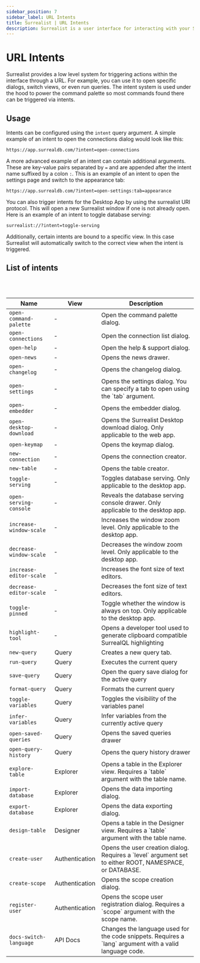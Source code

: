 ```yaml
---
sidebar_position: 7
sidebar_label: URL Intents
title: Surrealist | URL Intents
description: Surrealist is a user interface for interacting with your SurrealDB database visually. It enables you to seamlessly connect to any SurrealDB instance, allowing you to execute queries, explore your tables, design your schemas, and much more.
---
```


# URL Intents

Surrealist provides a low level system for triggering actions within the interface through a URL. For example, you can use it to open specific dialogs, switch views, or even run queries.
The intent system is used under the hood to power the command palette so most commands found there can be triggered via intents.

## Usage

Intents can be configured using the `intent` query argument. A simple example of an intent to open the connections dialog would look like this:

```
https://app.surrealdb.com/?intent=open-connections
```

A more advanced example of an intent can contain additional arguments. These are key-value pairs separated by `=` and are appended after the intent name suffixed by a colon `:`.
This is an example of an intent to open the settings page and switch to the appearance tab:

```
https://app.surrealdb.com/?intent=open-settings:tab=appearance
```

You can also trigger intents for the Desktop App by using the surrealist URI protocol. This will open a new Surrealist window
if one is not already open. Here is an example of an intent to toggle database serving:

```
surrealist://?intent=toggle-serving
```

Additionally, certain intents are bound to a specific view. In this case Surrealist will automatically switch to the correct view when the intent is triggered.

## List of intents

<br/>

<br/>

<table>
    <thead>
        <tr>
            <th scope="col">Name</th>
            <th scope="col">View</th>
            <th scope="col">Description</th>
        </tr>
    </thead>
    <tbody>
        <tr>
            <td scope="row" data-label="Type">
                <code>open-command-palette</code>
            </td>
			<td scope="row" data-label="View">
                &hyphen;
            </td>
            <td scope="row" data-label="Description">
                Open the command palette dialog.
            </td>
        </tr>
		<tr>
			<td scope="row" data-label="Type">
				<code>open-connections</code>
			</td>
			<td scope="row" data-label="View">
				&hyphen;
			</td>
			<td scope="row" data-label="Description">
				Open the connection list dialog.
			</td>
		</tr>
		<tr>
			<td scope="row" data-label="Type">
				<code>open-help</code>
			</td>
			<td scope="row" data-label="View">
				&hyphen;
			</td>
			<td scope="row" data-label="Description">
				Open the help & support dialog.
			</td>
		</tr>
		<tr>
			<td scope="row" data-label="Type">
				<code>open-news</code>
			</td>
			<td scope="row" data-label="View">
				&hyphen;
			</td>
			<td scope="row" data-label="Description">
				Opens the news drawer.
			</td>
		</tr>
		<tr>
			<td scope="row" data-label="Type">
				<code>open-changelog</code>
			</td>
			<td scope="row" data-label="View">
				&hyphen;
			</td>
			<td scope="row" data-label="Description">
				Opens the changelog dialog.
			</td>
		</tr>
		<tr>
			<td scope="row" data-label="Type">
				<code>open-settings</code>
			</td>
			<td scope="row" data-label="View">
				&hyphen;
			</td>
			<td scope="row" data-label="Description">
				Opens the settings dialog. You can specify a tab to open using the `tab` argument.
			</td>
		</tr>
		<tr>
			<td scope="row" data-label="Type">
				<code>open-embedder</code>
			</td>
			<td scope="row" data-label="View">
				&hyphen;
			</td>
			<td scope="row" data-label="Description">
				Opens the embedder dialog.
			</td>
		</tr>
		<tr>
			<td scope="row" data-label="Type">
				<code>open-desktop-download</code>
			</td>
			<td scope="row" data-label="View">
				&hyphen;
			</td>
			<td scope="row" data-label="Description">
				Opens the Surrealist Desktop download dialog. Only applicable to the web app.
			</td>
		</tr>
		<tr>
			<td scope="row" data-label="Type">
				<code>open-keymap</code>
			</td>
			<td scope="row" data-label="View">
				&hyphen;
			</td>
			<td scope="row" data-label="Description">
				Opens the keymap dialog.
			</td>
		</tr>
		<tr>
			<td scope="row" data-label="Type">
				<code>new-connection</code>
			</td>
			<td scope="row" data-label="View">
				&hyphen;
			</td>
			<td scope="row" data-label="Description">
				Opens the connection creator.
			</td>
		</tr>
		<tr>
			<td scope="row" data-label="Type">
				<code>new-table</code>
			</td>
			<td scope="row" data-label="View">
				&hyphen;
			</td>
			<td scope="row" data-label="Description">
				Opens the table creator.
			</td>
		</tr>
		<tr>
			<td scope="row" data-label="Type">
				<code>toggle-serving</code>
			</td>
			<td scope="row" data-label="View">
				&hyphen;
			</td>
			<td scope="row" data-label="Description">
				Toggles database serving. Only applicable to the desktop app.
			</td>
		</tr>
		<tr>
			<td scope="row" data-label="Type">
				<code>open-serving-console</code>
			</td>
			<td scope="row" data-label="View">
				&hyphen;
			</td>
			<td scope="row" data-label="Description">
				Reveals the database serving console drawer. Only applicable to the desktop app.
			</td>
		</tr>
		<tr>
			<td scope="row" data-label="Type">
				<code>increase-window-scale</code>
			</td>
			<td scope="row" data-label="View">
				&hyphen;
			</td>
			<td scope="row" data-label="Description">
				Increases the window zoom level. Only applicable to the desktop app.
			</td>
		</tr>
		<tr>
			<td scope="row" data-label="Type">
				<code>decrease-window-scale</code>
			</td>
			<td scope="row" data-label="View">
				&hyphen;
			</td>
			<td scope="row" data-label="Description">
				Decreases the window zoom level. Only applicable to the desktop app.
			</td>
		</tr>
		<tr>
			<td scope="row" data-label="Type">
				<code>increase-editor-scale</code>
			</td>
			<td scope="row" data-label="View">
				&hyphen;
			</td>
			<td scope="row" data-label="Description">
				Increases the font size of text editors.
			</td>
		</tr>
		<tr>
			<td scope="row" data-label="Type">
				<code>decrease-editor-scale</code>
			</td>
			<td scope="row" data-label="View">
				&hyphen;
			</td>
			<td scope="row" data-label="Description">
				Decreases the font size of text editors.
			</td>
		</tr>
		<tr>
			<td scope="row" data-label="Type">
				<code>toggle-pinned</code>
			</td>
			<td scope="row" data-label="View">
				&hyphen;
			</td>
			<td scope="row" data-label="Description">
				Toggle whether the window is always on top. Only applicable to the desktop app.
			</td>
		</tr>
		<tr>
			<td scope="row" data-label="Type">
				<code>highlight-tool</code>
			</td>
			<td scope="row" data-label="View">
				&hyphen;
			</td>
			<td scope="row" data-label="Description">
				Opens a developer tool used to generate clipboard compatible SurrealQL highlighting
			</td>
		</tr>
		<tr>
			<td scope="row" data-label="Type">
				<code>new-query</code>
			</td>
			<td scope="row" data-label="View">
				Query
			</td>
			<td scope="row" data-label="Description">
				Creates a new query tab.
			</td>
		</tr>
		<tr>
			<td scope="row" data-label="Type">
				<code>run-query</code>
			</td>
			<td scope="row" data-label="View">
				Query
			</td>
			<td scope="row" data-label="Description">
				Executes the current query
			</td>
		</tr>
		<tr>
			<td scope="row" data-label="Type">
				<code>save-query</code>
			</td>
			<td scope="row" data-label="View">
				Query
			</td>
			<td scope="row" data-label="Description">
				Open the query save dialog for the active query
			</td>
		</tr>
		<tr>
			<td scope="row" data-label="Type">
				<code>format-query</code>
			</td>
			<td scope="row" data-label="View">
				Query
			</td>
			<td scope="row" data-label="Description">
				Formats the current query
			</td>
		</tr>
		<tr>
			<td scope="row" data-label="Type">
				<code>toggle-variables</code>
			</td>
			<td scope="row" data-label="View">
				Query
			</td>
			<td scope="row" data-label="Description">
				Toggles the visibility of the variables panel
			</td>
		</tr>
		<tr>
			<td scope="row" data-label="Type">
				<code>infer-variables</code>
			</td>
			<td scope="row" data-label="View">
				Query
			</td>
			<td scope="row" data-label="Description">
				Infer variables from the currently active query
			</td>
		</tr>
		<tr>
			<td scope="row" data-label="Type">
				<code>open-saved-queries</code>
			</td>
			<td scope="row" data-label="View">
				Query
			</td>
			<td scope="row" data-label="Description">
				Opens the saved queries drawer
			</td>
		</tr>
		<tr>
			<td scope="row" data-label="Type">
				<code>open-query-history</code>
			</td>
			<td scope="row" data-label="View">
				Query
			</td>
			<td scope="row" data-label="Description">
				Opens the query history drawer
			</td>
		</tr>
		<tr>
			<td scope="row" data-label="Type">
				<code>explore-table</code>
			</td>
			<td scope="row" data-label="View">
				Explorer
			</td>
			<td scope="row" data-label="Description">
				Opens a table in the Explorer view. Requires a `table` argument with the table name.
			</td>
		</tr>
		<tr>
			<td scope="row" data-label="Type">
				<code>import-database</code>
			</td>
			<td scope="row" data-label="View">
				Explorer
			</td>
			<td scope="row" data-label="Description">
				Opens the data importing dialog.
			</td>
		</tr>
		<tr>
			<td scope="row" data-label="Type">
				<code>export-database</code>
			</td>
			<td scope="row" data-label="View">
				Explorer
			</td>
			<td scope="row" data-label="Description">
				Opens the data exporting dialog.
			</td>
		</tr>
		<tr>
			<td scope="row" data-label="Type">
				<code>design-table</code>
			</td>
			<td scope="row" data-label="View">
				Designer
			</td>
			<td scope="row" data-label="Description">
				Opens a table in the Designer view. Requires a `table` argument with the table name.
			</td>
		</tr>
		<tr>
			<td scope="row" data-label="Type">
				<code>create-user</code>
			</td>
			<td scope="row" data-label="View">
				Authentication
			</td>
			<td scope="row" data-label="Description">
				Opens the user creation dialog. Requires a `level` argument set to either ROOT, NAMESPACE, or DATABASE.
			</td>
		</tr>
		<tr>
			<td scope="row" data-label="Type">
				<code>create-scope</code>
			</td>
			<td scope="row" data-label="View">
				Authentication
			</td>
			<td scope="row" data-label="Description">
				Opens the scope creation dialog.
			</td>
		</tr>
		<tr>
			<td scope="row" data-label="Type">
				<code>register-user</code>
			</td>
			<td scope="row" data-label="View">
				Authentication
			</td>
			<td scope="row" data-label="Description">
				Opens the scope user registration dialog. Requires a `scope` argument with the scope name.
			</td>
		</tr>
		<tr>
			<td scope="row" data-label="Type">
				<code>docs-switch-language</code>
			</td>
			<td scope="row" data-label="View">
				API Docs
			</td>
			<td scope="row" data-label="Description">
				Changes the language used for the code snippets. Requires a `lang` argument with a valid language code.
			</td>
		</tr>
	</tbody>
</table>
